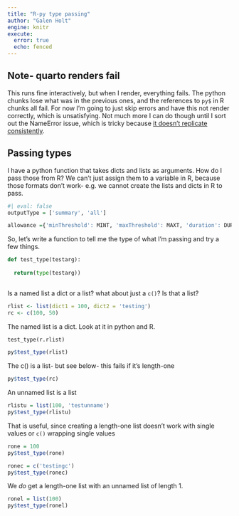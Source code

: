 ```yaml
---
title: "R-py type passing"
author: "Galen Holt"
engine: knitr
execute:
  error: true
  echo: fenced
---
```


## Note- quarto renders fail

This runs fine interactively, but when I render, everything fails. The python chunks lose what was in the previous ones, and the references to `py$` in R chunks all fail. For now I'm going to just skip errors and have this not render correctly, which is unsatisfying. Not much more I can do though until I sort out the NameError issue, which is tricky because [it doesn't replicate consistently](python_nameerror.qmd).

## Passing types

I have a python function that takes dicts and lists as arguments. How do I pass those from R? We can't just assign them to a variable in R, because those formats don't work- e.g. we cannot create the lists and dicts in R to pass.

```r
#| eval: false
outputType = ['summary', 'all']

allowance ={'minThreshold': MINT, 'maxThreshold': MAXT, 'duration': DUR, 'drawdown': DRAW}
```

So, let's write a function to tell me the type of what I'm passing and try a few things.

```python
def test_type(testarg):
  
  return(type(testarg))
  
```

Is a named list a dict or a list? what about just a `c()`? Is that a list?

```r
rlist <- list(dict1 = 100, dict2 = 'testing')
rc <- c(100, 50)
```

The named list is a dict. Look at it in python and R.

```python
test_type(r.rlist)
```

```r
py$test_type(rlist)
```

The c() is a list- but see below- this fails if it's length-one

```r
py$test_type(rc)
```

An unnamed list is a list

```r
rlistu = list(100, 'testunname')
py$test_type(rlistu)
```

That is useful, since creating a length-one list doesn't work with single values or `c()` wrapping single values

```r
rone = 100
py$test_type(rone)
```

```r
ronec = c('testingc')
py$test_type(ronec)
```

We *do* get a length-one list with an unnamed list of length 1.

```r
ronel = list(100)
py$test_type(ronel)
```
